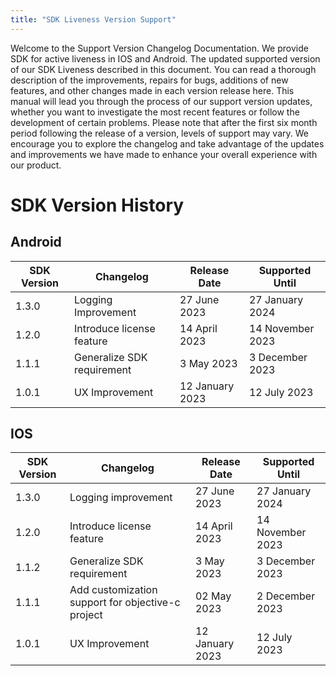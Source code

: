 ```yaml
---
title: "SDK Liveness Version Support"
---
```

Welcome to the Support Version Changelog Documentation. We provide SDK for active liveness in IOS and Android. The updated supported version of our SDK Liveness described in this document. You can read a thorough description of the improvements, repairs for bugs, additions of new features, and other changes made in each version release here. This manual will lead you through the process of our support version updates, whether you want to investigate the most recent features or follow the development of certain problems. Please note that after the first six month period following the release of a version, levels of support may vary. We encourage you to explore the changelog and take advantage of the updates and improvements we have made to enhance your overall experience with our product.

# SDK Version History

## Android

| SDK Version | Changelog | Release Date | Supported Until |
| --- | --- | --- | --- |
| 1.3.0 | Logging Improvement | 27 June 2023 | 27 January 2024 |
| 1.2.0 | Introduce license feature | 14 April 2023 | 14 November 2023 |
| 1.1.1 | Generalize SDK requirement | 3 May 2023 | 3 December 2023 |
| 1.0.1 | UX Improvement | 12 January 2023 | 12 July 2023 |

## IOS

| SDK Version | Changelog | Release Date | Supported Until |
| --- | --- | --- | --- |
| 1.3.0 | Logging improvement | 27 June 2023 | 27 January 2024 |
| 1.2.0 | Introduce license feature | 14 April 2023 | 14 November 2023 |
| 1.1.2 | Generalize SDK requirement | 3 May 2023 | 3 December 2023 |
| 1.1.1 | Add customization support for objective-c project | 02 May 2023 | 2 December 2023 |
| 1.0.1 | UX Improvement | 12 January 2023 | 12 July 2023 |